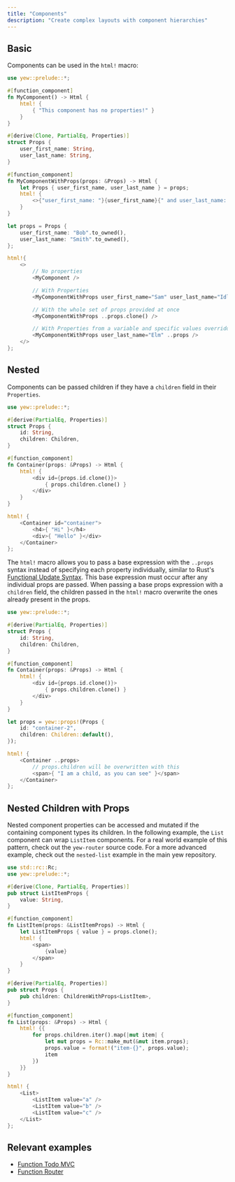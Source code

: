 ```yaml
---
title: "Components"
description: "Create complex layouts with component hierarchies"
---
```


## Basic

Components can be used in the `html!` macro:

```rust
use yew::prelude::*;

#[function_component]
fn MyComponent() -> Html {
    html! {
        { "This component has no properties!" }
    }
}

#[derive(Clone, PartialEq, Properties)]
struct Props {
    user_first_name: String,
    user_last_name: String,
}

#[function_component]
fn MyComponentWithProps(props: &Props) -> Html {
    let Props { user_first_name, user_last_name } = props;
    html! {
        <>{"user_first_name: "}{user_first_name}{" and user_last_name: "}{user_last_name}</>
    }
}

let props = Props {
    user_first_name: "Bob".to_owned(),
    user_last_name: "Smith".to_owned(),
};

html!{
    <>
        // No properties
        <MyComponent />

        // With Properties
        <MyComponentWithProps user_first_name="Sam" user_last_name="Idle" />

        // With the whole set of props provided at once
        <MyComponentWithProps ..props.clone() />

        // With Properties from a variable and specific values overridden
        <MyComponentWithProps user_last_name="Elm" ..props />
    </>
};
```

## Nested

Components can be passed children if they have a `children` field in their `Properties`.

```rust title="parent.rs"
use yew::prelude::*;

#[derive(PartialEq, Properties)]
struct Props {
    id: String,
    children: Children,
}

#[function_component]
fn Container(props: &Props) -> Html {
    html! {
        <div id={props.id.clone()}>
            { props.children.clone() }
        </div>
    }
}

html! {
    <Container id="container">
        <h4>{ "Hi" }</h4>
        <div>{ "Hello" }</div>
    </Container>
};
```

The `html!` macro allows you to pass a base expression with the `..props` syntax instead of specifying each property individually,
similar to Rust's [Functional Update Syntax](https://doc.rust-lang.org/stable/reference/expressions/struct-expr.html#functional-update-syntax).
This base expression must occur after any individual props are passed.
When passing a base props expression with a `children` field, the children passed in the `html!` macro overwrite the ones already present in the props.

```rust
use yew::prelude::*;

#[derive(PartialEq, Properties)]
struct Props {
    id: String,
    children: Children,
}

#[function_component]
fn Container(props: &Props) -> Html {
    html! {
        <div id={props.id.clone()}>
            { props.children.clone() }
        </div>
    }
}

let props = yew::props!(Props {
    id: "container-2",
    children: Children::default(),
});

html! {
    <Container ..props>
        // props.children will be overwritten with this
        <span>{ "I am a child, as you can see" }</span>
    </Container>
};
```

## Nested Children with Props

Nested component properties can be accessed and mutated if the containing component types its children. In the following example, the `List` component can wrap `ListItem` components. For a real world example of this pattern, check out the `yew-router` source code. For a more advanced example, check out the `nested-list` example in the main yew repository.

```rust
use std::rc::Rc;
use yew::prelude::*;

#[derive(Clone, PartialEq, Properties)]
pub struct ListItemProps {
    value: String,
}

#[function_component]
fn ListItem(props: &ListItemProps) -> Html {
    let ListItemProps { value } = props.clone();
    html! {
        <span>
            {value}
        </span>
    }
}

#[derive(PartialEq, Properties)]
pub struct Props {
    pub children: ChildrenWithProps<ListItem>,
}

#[function_component]
fn List(props: &Props) -> Html {
    html! {{
        for props.children.iter().map(|mut item| {
            let mut props = Rc::make_mut(&mut item.props);
            props.value = format!("item-{}", props.value);
            item
        })
    }}
}

html! {
    <List>
        <ListItem value="a" />
        <ListItem value="b" />
        <ListItem value="c" />
    </List>
};
```

## Relevant examples

- [Function Todo MVC](https://github.com/yewstack/yew/tree/master/examples/function_todomvc)
- [Function Router](https://github.com/yewstack/yew/tree/master/examples/function_router)
